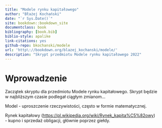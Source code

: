 ```yaml
--- 
title: "Modele rynku kapitałowego"
author: "Błażej Kochański"
date: "`r Sys.Date()`"
site: bookdown::bookdown_site
documentclass: book
bibliography: [book.bib]
biblio-style: apalike
link-citations: yes
github-repo: bkochanski/modele
url: 'http\://bookdown.org/blazej_kochanski/modele/'
description: "Skrypt przedmiotu Modele rynku kapitałowego 2022"
---
```


# Wprowadzenie {-}

Zaczątek skryptu dla przedmiotu Modele rynku kapitałowego. Skrypt będzie w najbliższym czasie podlegał ciągłym zmianom...

Model - uproszczenie rzeczywistości, często w formie matematycznej.  

Rynek kapitałowy (<https://pl.wikipedia.org/wiki/Rynek_kapita%C5%82owy>) - kupno i sprzedaż obligacji, głównie poprzez giełdy. 
